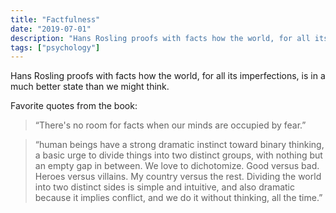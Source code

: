 ```yaml
---
title: "Factfulness"
date: "2019-07-01"
description: "Hans Rosling proofs with facts how the world, for all its imperfections, is in a much better state than we might think."
tags: ["psychology"]
---
```


Hans Rosling proofs with facts how the world, for all its imperfections, is in a much better state than we might think.

Favorite quotes from the book:

> “There's no room for facts when our minds are occupied by fear.”

> “human beings have a strong dramatic instinct toward binary thinking, a basic urge to divide things into two distinct groups, with nothing but an empty gap in between. We love to dichotomize. Good versus bad. Heroes versus villains. My country versus the rest. Dividing the world into two distinct sides is simple and intuitive, and also dramatic because it implies conflict, and we do it without thinking, all the time.”
